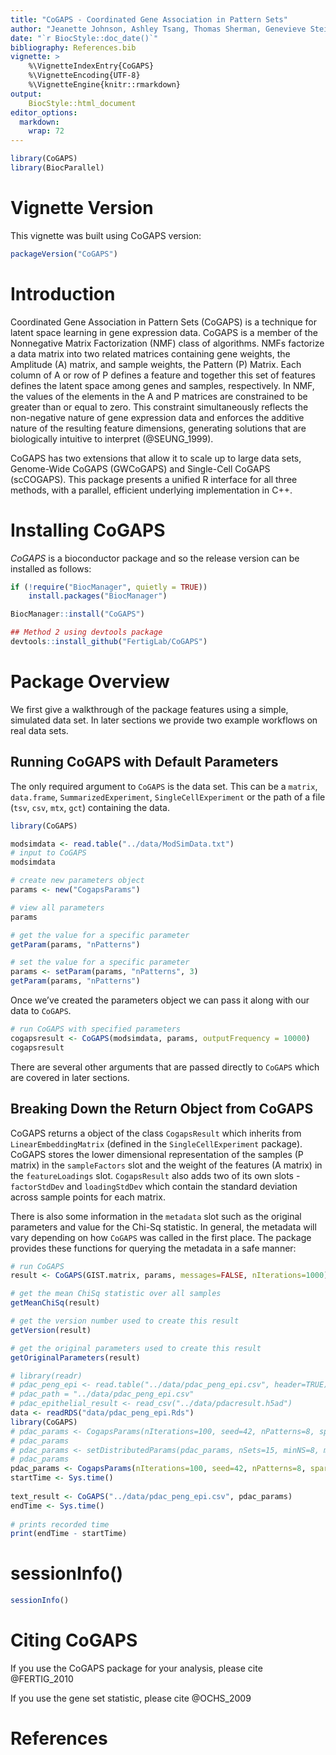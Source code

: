 ```yaml
---
title: "CoGAPS - Coordinated Gene Association in Pattern Sets"
author: "Jeanette Johnson, Ashley Tsang, Thomas Sherman, Genevieve Stein-O'Brien, Hyejune Limb, Elana Fertig"
date: "`r BiocStyle::doc_date()`"
bibliography: References.bib
vignette: >
    %\VignetteIndexEntry{CoGAPS}
    %\VignetteEncoding{UTF-8}
    %\VignetteEngine{knitr::rmarkdown}
output: 
    BiocStyle::html_document
editor_options: 
  markdown: 
    wrap: 72
---
```


```r
library(CoGAPS)
library(BiocParallel)
```

# Vignette Version

This vignette was built using CoGAPS version:

```r
packageVersion("CoGAPS")
```

# Introduction

Coordinated Gene Association in Pattern Sets (CoGAPS) is a technique for
latent space learning in gene expression data. CoGAPS is a member of the
Nonnegative Matrix Factorization (NMF) class of algorithms. NMFs
factorize a data matrix into two related matrices containing gene
weights, the Amplitude (A) matrix, and sample weights, the Pattern (P)
Matrix. Each column of A or row of P defines a feature and together this
set of features defines the latent space among genes and samples,
respectively. In NMF, the values of the elements in the A and P matrices
are constrained to be greater than or equal to zero. This constraint
simultaneously reflects the non-negative nature of gene expression data
and enforces the additive nature of the resulting feature dimensions,
generating solutions that are biologically intuitive to interpret
(@SEUNG_1999).

CoGAPS has two extensions that allow it to scale up to large data sets,
Genome-Wide CoGAPS (GWCoGAPS) and Single-Cell CoGAPS (scCOGAPS). This
package presents a unified R interface for all three methods, with a
parallel, efficient underlying implementation in C++.

# Installing CoGAPS

*CoGAPS* is a bioconductor package and so the release version can be
installed as follows:

```r
if (!require("BiocManager", quietly = TRUE))
    install.packages("BiocManager")

BiocManager::install("CoGAPS")

## Method 2 using devtools package
devtools::install_github("FertigLab/CoGAPS")
```

# Package Overview

We first give a walkthrough of the package features using a simple,
simulated data set. In later sections we provide two example workflows
on real data sets.

## Running CoGAPS with Default Parameters

The only required argument to `CoGAPS` is the data set. This can be a
`matrix`, `data.frame`, `SummarizedExperiment`, `SingleCellExperiment`
or the path of a file (`tsv`, `csv`, `mtx`, `gct`) containing the data.

```r
library(CoGAPS)
```

```r
modsimdata <- read.table("../data/ModSimData.txt")
# input to CoGAPS
modsimdata

# create new parameters object
params <- new("CogapsParams")

# view all parameters
params

# get the value for a specific parameter
getParam(params, "nPatterns")

# set the value for a specific parameter
params <- setParam(params, "nPatterns", 3)
getParam(params, "nPatterns")
```

Once we've created the parameters object we can pass it along with our
data to `CoGAPS`.

```r
# run CoGAPS with specified parameters
cogapsresult <- CoGAPS(modsimdata, params, outputFrequency = 10000)
cogapsresult
```

There are several other arguments that are passed directly to `CoGAPS`
which are covered in later sections.

## Breaking Down the Return Object from CoGAPS

CoGAPS returns a object of the class `CogapsResult` which inherits from
`LinearEmbeddingMatrix` (defined in the `SingleCellExperiment` package).
CoGAPS stores the lower dimensional representation of the samples (P
matrix) in the `sampleFactors` slot and the weight of the features (A
matrix) in the `featureLoadings` slot. `CogapsResult` also adds two of
its own slots - `factorStdDev` and `loadingStdDev` which contain the
standard deviation across sample points for each matrix.

There is also some information in the `metadata` slot such as the
original parameters and value for the Chi-Sq statistic. In general, the
metadata will vary depending on how `CoGAPS` was called in the first
place. The package provides these functions for querying the metadata in
a safe manner:

```r
# run CoGAPS
result <- CoGAPS(GIST.matrix, params, messages=FALSE, nIterations=1000)

# get the mean ChiSq statistic over all samples
getMeanChiSq(result)

# get the version number used to create this result
getVersion(result)

# get the original parameters used to create this result
getOriginalParameters(result)
```

```r
# library(readr)
# pdac_peng_epi <- read.table("../data/pdac_peng_epi.csv", header=TRUE)
# pdac_path = "../data/pdac_peng_epi.csv"
# pdac_epithelial_result <- read_csv("../data/pdacresult.h5ad")
data <- readRDS("data/pdac_peng_epi.Rds")
library(CoGAPS)
# pdac_params <- CogapsParams(nIterations=100, seed=42, nPatterns=8, sparseOptimization=TRUE, distributed="genome-wide")
# pdac_params
# pdac_params <- setDistributedParams(pdac_params, nSets=15, minNS=8, maxNS = 23, cut=8)
# pdac_params
pdac_params <- CogapsParams(nIterations=100, seed=42, nPatterns=8, sparseOptimization=TRUE)
startTime <- Sys.time()
  
text_result <- CoGAPS("../data/pdac_peng_epi.csv", pdac_params)
endTime <- Sys.time()
  
# prints recorded time
print(endTime - startTime)
```

# sessionInfo()

```r
sessionInfo()
```

# Citing CoGAPS

If you use the CoGAPS package for your analysis, please cite
@FERTIG_2010

If you use the gene set statistic, please cite @OCHS_2009

# References

